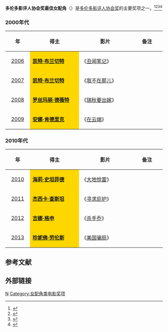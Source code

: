 '''多伦多影评人协会奖最佳女配角'''（{{lang-en|'''Toronto Film Critics Association Award for Best Supporting Actress'''}}）是[[多伦多影评人协会|多伦多影评人协会奖]]的主要奖项之一。<ref>{{cite web |url=http://ent.sina.com.cn/m/f/2013-12-20/18334065420.shtml |title=《醉乡民谣》逆袭多伦多影评人协会奖 |accessdate=2013 |publisher=新浪网 |work= |language=zh-hans |archive-date=2014-04-07 |archive-url=https://web.archive.org/web/20140407080847/http://ent.sina.com.cn/m/f/2013-12-20/18334065420.shtml |dead-url=no }}</ref><ref>{{cite web |url=http://ent.163.com/12/1220/07/8J5D9SG5000300B1.html |title=多伦多影评人协会奖公布 《大师》获最佳影片 |accessdate=2012 |publisher=网易 |work= |language=zh-hans |archive-url=https://web.archive.org/web/20140407085806/http://ent.163.com/12/1220/07/8J5D9SG5000300B1.html |archive-date=2014-04-07 |dead-url=yes }}</ref><ref>{{cite web |url=http://ent.sina.com.cn/m/f/2010-12-16/14433179018.shtml |title=多伦多影评人协会奖揭晓 《社交网战》大满贯 |accessdate=2010 |publisher=新浪网 |work= |language=zh-hans |archive-date=2014-03-24 |archive-url=https://web.archive.org/web/20140324053357/http://ent.sina.com.cn/m/f/2010-12-16/14433179018.shtml |dead-url=no }}</ref><ref>{{cite web|url=http://www.022net.com/2012/12-19/446044293350874.html|title=多伦多影评人协会奖揭晓 《大师》获最佳影片|accessdate=2012|publisher=人民网|work=|language=zh-hans|deadurl=yes|archiveurl=https://web.archive.org/web/20160304194546/http://www.022net.com/2012/12-19/446044293350874.html|archivedate=2016-03-04}}</ref>

=== 2000年代 ===
{| class="wikitable" width="95%" cellpadding="5"
|-
!width="100"|年
!width="350"|得主
!width="350"|影片
!width="200"|备注
|-
|style="text-align:center;"| [[2006年多伦多影评人协会奖|2006]] ||  style="background:#FFD700;" |'''[[凯特·布兰切特|凯特·布兰切特]]''' || 《[[丑闻笔记_(电影)|丑闻笔记]]》 ||  
|-
|style="text-align:center;"| [[2007年多伦多影评人协会奖|2007]] ||  style="background:#FFD700;" |'''[[凯特·布兰切特|凯特·布兰切特]]''' || 《[[我不在那儿|我不在那儿]]》 ||  
|-
|style="text-align:center;"| [[2008年多伦多影评人协会奖|2008]] ||  style="background:#FFD700;" |'''[[罗丝玛丽·德薇特|罗丝玛丽·德薇特]]''' || 《[[瑞秋要出嫁|瑞秋要出嫁]]》 ||  
|-
|style="text-align:center;"| [[2009年多伦多影评人协会奖|2009]] ||  style="background:#FFD700;" |'''[[安娜·肯德里克|安娜·肯德里克]]''' || 《[[在云端_(电影)|在云端]]》 ||  
|}

=== 2010年代 ===
{| class="wikitable" width="95%" cellpadding="5"
|-
!width="100"|年
!width="350"|得主
!width="350"|影片
!width="200"|备注
|-
|style="text-align:center;"| [[2010年多伦多影评人协会奖|2010]] ||  style="background:#FFD700;" | '''[[海莉·史坦菲德|海莉·史坦菲德]]''' || 《[[大地惊雷|大地惊雷]]》 ||  
|-
|style="text-align:center;"| [[2011年多伦多影评人协会奖|2011]] ||  style="background:#FFD700;" | '''[[杰西卡·查斯坦|杰西卡·查斯坦]]''' || 《[[寻求庇护|寻求庇护]]》 ||  
|-
|style="text-align:center;"| [[2012年多伦多影评人协会奖|2012]] ||  style="background:#FFD700;" | '''[[吉娜·格申|吉娜·格申]]'''||《[[杀手乔|杀手乔]]》  || 
|-
|style="text-align:center;"| [[2013年多伦多影评人协会奖|2013]] ||  style="background:#FFD700;" |'''[[珍妮佛·劳伦斯|珍妮佛·劳伦斯]]''' || 《[[美国骗局|美国骗局]]》 ||  
|}

==参考文献==
{{reflist}}

== 外部链接 ==
{{多伦多影评人协会奖}}

[[Category:多伦多影评人协会奖|N]]
[[Category:女配角类电影奖项|Category:女配角类电影奖项]]
